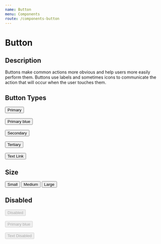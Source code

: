```yaml
---
name: Button
menu: Components
route: /components-button
---
```


# Button


## Description

Buttons make common actions more obvious and help users more easily perform them. Buttons use labels and sometimes icons to communicate the action that will occur when the user touches them.

## Button Types

<Button>Primary</Button>
<br />
<br />
<Button btnType="primary-blue">Primary blue</Button>
<br />
<br />
<Button btnType="secondary">Secondary</Button>
<br />
<br />
<Button btnType="tertiary">Tertiary</Button>
<br />
<br />
<Button btnType="link">Text Link</Button>
<br />

## Size

<Button btnType="primary" size="sm">
  Small
</Button>
<span style={{ margin: '6px' }} />
<Button btnType="primary" size="md">
  Medium
</Button>
<span style={{ margin: '6px' }} />
<Button btnType="primary" size="lg">
  Large
</Button>

## Disabled

<Button size="lg" disabled btnType="primary">
  Disabled
</Button>
<br />
<br />
<Button btnType="primary-blue" disabled>Primary blue</Button>
<br />
<br />
<Button disabled btnType="link">
  Text Disabled
</Button>
